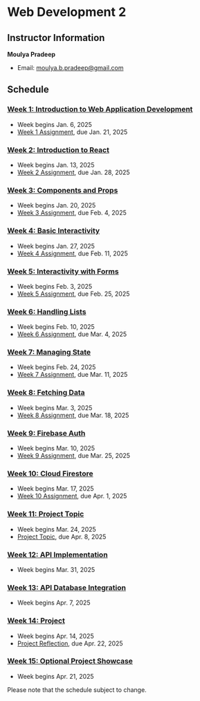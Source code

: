 # Web Development 2

## Instructor Information

**Moulya Pradeep**

- Email: [moulya.b.pradeep@gmail.com](mailto:moulya.b.pradeep@gmail.com)

## Schedule

### [Week 1: Introduction to Web Application Development](/week-1)

- Week begins Jan. 6, 2025
- [Week 1 Assignment](/week-1/assignment), due Jan. 21, 2025

### [Week 2: Introduction to React](/week-2)

- Week begins Jan. 13, 2025
- [Week 2 Assignment](/week-2/assignment), due Jan. 28, 2025

### [Week 3: Components and Props](/week-3)

- Week begins Jan. 20, 2025
- [Week 3 Assignment](/week-3/assignment), due Feb. 4, 2025

### [Week 4: Basic Interactivity](/week-4)

- Week begins Jan. 27, 2025
- [Week 4 Assignment](/week-4/assignment), due Feb. 11, 2025

### [Week 5: Interactivity with Forms](/week-5)

- Week begins Feb. 3, 2025
- [Week 5 Assignment](/week-5/assignment), due Feb. 25, 2025

### [Week 6: Handling Lists](/week-6)

- Week begins Feb. 10, 2025
- [Week 6 Assignment](/week-6/assignment), due Mar. 4, 2025

### [Week 7: Managing State](/week-7)

- Week begins Feb. 24, 2025
- [Week 7 Assignment](/week-7/assignment), due Mar. 11, 2025

### [Week 8: Fetching Data](/week-8)

- Week begins Mar. 3, 2025
- [Week 8 Assignment](/week-8/assignment), due Mar. 18, 2025

### [Week 9: Firebase Auth](/week-9)

- Week begins Mar. 10, 2025
- [Week 9 Assignment](/week-9/assignment), due Mar. 25, 2025

### [Week 10: Cloud Firestore](/week-10)

- Week begins Mar. 17, 2025
- [Week 10 Assignment](/week-10/assignment), due Apr. 1, 2025

### [Week 11: Project Topic](/week-11)

- Week begins Mar. 24, 2025
- [Project Topic](/week-11/project), due Apr. 8, 2025

### [Week 12: API Implementation](/week-12)

- Week begins Mar. 31, 2025

### [Week 13: API Database Integration](/week-13)

- Week begins Apr. 7, 2025

### [Week 14: Project](/week-14)

- Week begins Apr. 14, 2025
- [Project Reflection](/week-14#project-phase-3-reflection), due Apr. 22, 2025

### [Week 15: Optional Project Showcase](/week-15)

- Week begins Apr. 21, 2025

Please note that the schedule subject to change.
